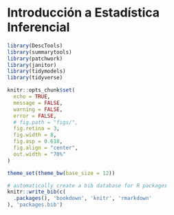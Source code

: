 # Introducción a Estadística Inferencial

```r
library(DescTools)
library(summarytools)
library(patchwork)
library(janitor)
library(tidymodels)
library(tidyverse)

knitr::opts_chunk$set(
  echo = TRUE,
  message = FALSE,
  warning = FALSE,
  error = FALSE,
  # fig.path = "figs/",
  fig.retina = 3,
  fig.width = 8,
  fig.asp = 0.618,
  fig.align = "center",
  out.width = "70%"
)

theme_set(theme_bw(base_size = 12))

```



```r
# automatically create a bib database for R packages
knitr::write_bib(c(
  .packages(), 'bookdown', 'knitr', 'rmarkdown'
), 'packages.bib')
```
